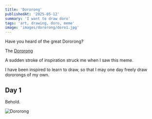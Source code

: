 ```yaml
---
title: 'Dororong'
publishedAt: '2025-05-12'
summary: 'I want to draw doro'
tags: 'art, drawing, doro, meme'
image: 'images/dororong/doro1.jpg'
---
```


Have you heard of the great Dororong?

The [Dororong](https://knowyourmeme.com/memes/dororong)

A sudden stroke of inspiration struck me when I saw this meme. 

I have been inspired to learn to draw, so that I may one day freely draw dororongs of my own.

## Day 1
Behold.

![Dororong](/images/dororong/doro1.jpg)